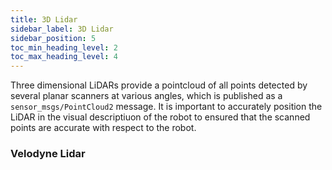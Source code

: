 ```yaml
---
title: 3D Lidar
sidebar_label: 3D Lidar
sidebar_position: 5
toc_min_heading_level: 2
toc_max_heading_level: 4
---
```


Three dimensional LiDARs provide a pointcloud of all points detected by several planar scanners at various angles, which is published as a `sensor_msgs/PointCloud2` message. It is important to accurately position the LiDAR in the visual descriptiuon of the robot to ensured that the scanned points are accurate with respect to the robot.

### Velodyne Lidar
<VelodyneLidar/>

